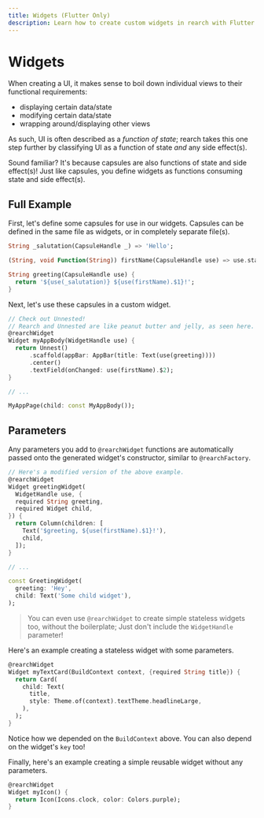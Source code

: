 ```yaml
---
title: Widgets (Flutter Only)
description: Learn how to create custom widgets in rearch with Flutter.
---
```


# Widgets
When creating a UI, it makes sense to boil down individual views to their functional requirements:
- displaying certain data/state
- modifying certain data/state
- wrapping around/displaying other views

As such, UI is often described as a *function of state*;
rearch takes this one step further by classifying UI as a
function of state *and* any side effect(s).

Sound familiar? It's because capsules are also functions of state and side effect(s)!
Just like capsules, you define widgets as functions consuming state and side effect(s).


## Full Example
First, let's define some capsules for use in our widgets.
Capsules can be defined in the same file as widgets, or in completely separate file(s).
```dart title="Defining some capsules"
String _salutation(CapsuleHandle _) => 'Hello';

(String, void Function(String)) firstName(CapsuleHandle use) => use.state('Alice');

String greeting(CapsuleHandle use) {
  return '${use(_salutation)} ${use(firstName).$1}!';
} 
```

Next, let's use these capsules in a custom widget.
```dart title="Defining a custom widget"
// Check out Unnested!
// Rearch and Unnested are like peanut butter and jelly, as seen here.
@rearchWidget
Widget myAppBody(WidgetHandle use) {
  return Unnest()
      .scaffold(appBar: AppBar(title: Text(use(greeting))))
      .center()
      .textField(onChanged: use(firstName).$2);
}

// ...

MyAppPage(child: const MyAppBody());
```


## Parameters
Any parameters you add to `@rearchWidget` functions
are automatically passed onto the generated widget's constructor, similar to `@rearchFactory`.
```dart title="Passing custom parameters to a stateful widget"
// Here's a modified version of the above example.
@rearchWidget
Widget greetingWidget(
  WidgetHandle use, {
  required String greeting,
  required Widget child,
}) {
  return Column(children: [
    Text('$greeting, ${use(firstName).$1}!'),
    child,
  ]);
}

// ...

const GreetingWidget(
  greeting: 'Hey',
  child: Text('Some child widget'),
);
```

> You can even use `@rearchWidget` to create simple stateless widgets too, without the boilerplate;
Just don't include the `WidgetHandle` parameter!

Here's an example creating a stateless widget with some parameters.
```dart title="Stateless widget with parameters"
@rearchWidget
Widget myTextCard(BuildContext context, {required String title}) {
  return Card(
    child: Text(
      title,
      style: Theme.of(context).textTheme.headlineLarge,
    ),
  );
}
```

<Info>Notice how we depended on the `BuildContext` above. You can also depend on the widget's `key` too!</Info>

Finally, here's an example creating a simple reusable widget without any parameters.
```dart title="Stateless widget without parameters"
@rearchWidget
Widget myIcon() {
  return Icon(Icons.clock, color: Colors.purple);
}
```
